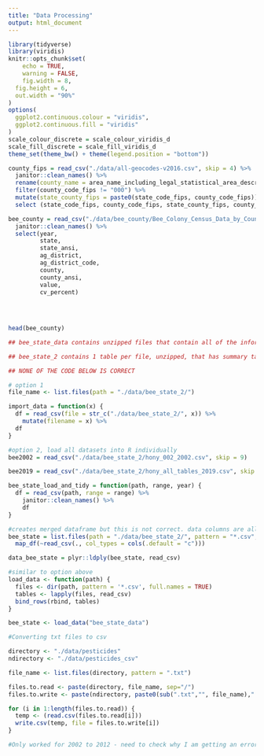```yaml
---
title: "Data Processing"
output: html_document
---
```


```r
library(tidyverse)
library(viridis)
knitr::opts_chunk$set(
	echo = TRUE,
	warning = FALSE,
	fig.width = 8, 
  fig.height = 6,
  out.width = "90%"
)
options(
  ggplot2.continuous.colour = "viridis",
  ggplot2.continuous.fill = "viridis"
)
scale_colour_discrete = scale_colour_viridis_d
scale_fill_discrete = scale_fill_viridis_d
theme_set(theme_bw() + theme(legend.position = "bottom"))
```

```r
county_fips = read_csv("./data/all-geocodes-v2016.csv", skip = 4) %>%
  janitor::clean_names() %>%
  rename(county_name = area_name_including_legal_statistical_area_description) %>%
  filter(county_code_fips != "000") %>%
  mutate(state_county_fips = paste0(state_code_fips, county_code_fips)) %>%
  select (state_code_fips, county_code_fips, state_county_fips, county_name)
```

```r
bee_county = read_csv("./data/bee_county/Bee_Colony_Census_Data_by_County 2.csv") %>% 
  janitor::clean_names() %>% 
  select(year, 
         state, 
         state_ansi, 
         ag_district, 
         ag_district_code, 
         county, 
         county_ansi, 
         value, 
         cv_percent)

   
  
  
head(bee_county)
```

```r
## bee_state_data contains unzipped files that contain all of the information gathered in a year

## bee_state_2 contains 1 table per file, unzipped, that has summary table of honey producing colonies

## NONE OF THE CODE BELOW IS CORRECT

# option 1
file_name <- list.files(path = "./data/bee_state_2/") 

import_data = function(x) {
  df = read_csv(file = str_c("./data/bee_state_2/", x)) %>% 
    mutate(filename = x) %>% 
  df
}

#option 2, load all datasets into R individually
bee2002 = read_csv("./data/bee_state_2/hony_002_2002.csv", skip = 9)

bee2019 = read_csv("./data/bee_state_2/hony_all_tables_2019.csv", skip = 9)

bee_state_load_and_tidy = function(path, range, year) {
  df = read_csv(path, range = range) %>%
    janitor::clean_names() %>%
    df
}

#creates merged dataframe but this is not correct. data columns are all shifted and wrong
bee_state = list.files(path = "./data/bee_state_2/", pattern = "*.csv", full.names = TRUE) %>%
  map_df(~read_csv(., col_types = cols(.default = "c"))) 

data_bee_state = plyr::ldply(bee_state, read_csv)

#similar to option above
load_data <- function(path) { 
  files <- dir(path, pattern = '*.csv', full.names = TRUE)
  tables <- lapply(files, read_csv)
  bind_rows(rbind, tables)
}

bee_state <- load_data("bee_state_data")

```

```r

#Converting txt files to csv 

directory <- "./data/pesticides"
ndirectory <- "./data/pesticides_csv"

file_name <- list.files(directory, pattern = ".txt")

files.to.read <- paste(directory, file_name, sep="/") 
files.to.write <- paste(ndirectory, paste0(sub(".txt","", file_name),".csv"), sep="/")

for (i in 1:length(files.to.read)) {
  temp <- (read.csv(files.to.read[i]))
  write.csv(temp, file = files.to.write[i])
}

#Only worked for 2002 to 2012 - need to check why I am getting an error message for 2013+
```


